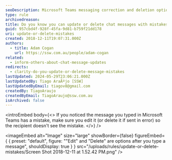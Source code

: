 ```yaml
---
seoDescription: Microsoft Teams messaging correction and deletion options for mistake-free communication.
type: rule
archivedreason:
title: Do you know you can update or delete chat messages with mistakes?
guid: 957cbd4f-928f-45fa-9d81-b759f21dd178
uri: update-or-delete-mistakes
created: 2018-12-11T19:07:31.000Z
authors:
  - title: Adam Cogan
    url: https://ssw.com.au/people/adam-cogan
related:
  - inform-others-about-chat-message-updates
redirects:
  - clarity-do-you-update-or-delete-message-mistakes
lastUpdated: 2024-05-29T23:06:21.000Z
lastUpdatedBy: Tiago AraÃºjo [SSW]
lastUpdatedByEmail: tiagov8@gmail.com
createdBy: TiagoAraujo
createdByEmail: TiagoAraujo@ssw.com.au
isArchived: false
---
```


<introEmbed
  body={<>
If you noticed the message you typed in Microsoft Teams has a mistake, make sure you edit it (or delete it if sent in error) so the recipient doesn't see the mistake.
  </>}
/>

<imageEmbed
  alt="Image"
  size="large"
  showBorder={false}
  figureEmbed={ {
    preset: "default",
    figure: "\"Edit\" and \"Delete\" are options after you type a message",
    shouldDisplay: true
  } }
  src="/uploads/rules/update-or-delete-mistakes/Screen Shot 2018-12-11 at 1.52.42 PM.png"
/>
